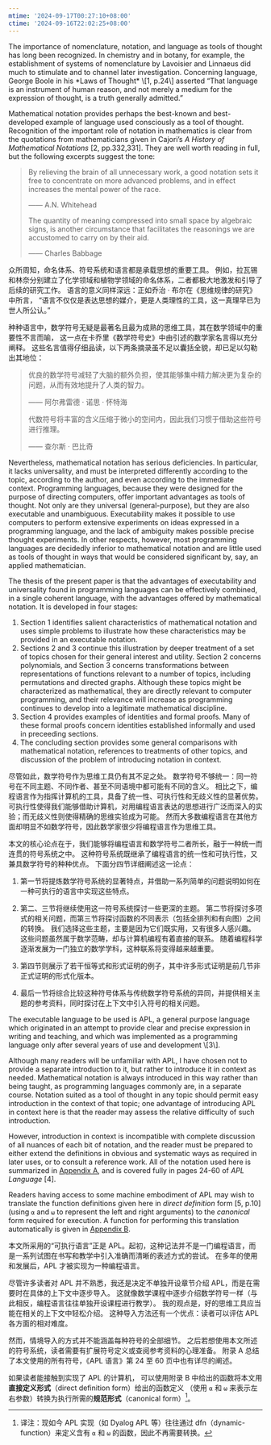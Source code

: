 ```yaml
---
mtime: '2024-09-17T00:27:10+08:00'
ctime: '2024-09-16T22:02:25+08:00'
---
```



<OriginalText>
  The importance of nomenclature, notation, and language as tools of thought has long been recognized. In chemistry and in botany, for example, the establishment of systems of nomenclature by Lavoisier and Linnaeus did much to stimulate and to channel later investigation. Concerning language, George Boole in his *Laws of Thought* \[1, p.24\] asserted “That language is an instrument of human reason, and not merely a medium for the expression of thought, is a truth generally admitted.”
  
  Mathematical notation provides perhaps the best-known and best-developed example of language used consciously as a tool of thought. Recognition of the important role of notation in mathematics is clear from the quotations from mathematicians given in Cajori’s *A History of Mathematical Notations* \[2, pp.332,331\]. They are well worth reading in full, but the following excerpts suggest the tone:
  
  > By relieving the brain of all unnecessary work, a good notation sets it free to concentrate on more advanced problems, and in effect increases the mental power of the race.
  >
  > —— A.N. Whitehead
  >
  > The quantity of meaning compressed into small space by algebraic signs, is another circumstance that facilitates the reasonings we are accustomed to carry on by their aid.
  >
  > —— Charles Babbage
</OriginalText>

众所周知，命名体系、符号系统和语言都是承载思想的重要工具。
例如，拉瓦锡和林奈分别建立了化学领域和植物学领域的命名体系，二者都极大地激发和引导了后续的研究工作。
语言的意义同样深远：正如乔治 · 布尔在《思维规律的研究》中所言，
“语言不仅仅是表达思想的媒介，更是人类理性的工具，这一真理早已为世人所公认。”

种种语言中，数学符号无疑是最著名且最为成熟的思维工具，其在数学领域中的重要性不言而喻，
这一点在卡乔里《数学符号史》中由引述的数学家名言得以充分阐释。
这些名言值得仔细品读，以下两条摘录虽不足以囊括全貌，却已足以勾勒出其地位：

> 优良的数学符号减轻了大脑的额外负担，使其能够集中精力解决更为复杂的问题，从而有效地提升了人类的智力。
> 
> <p text-right>—— 阿尔弗雷德 · 诺思 · 怀特海</p>
> 
> 代数符号将丰富的含义压缩于微小的空间内，因此我们习惯于借助这些符号进行推理。
> 
> <p text-right>—— 查尔斯 · 巴比奇</p>

<OriginalText>
  Nevertheless, mathematical notation has serious deficiencies. In particular, it lacks universality, and must be interpreted differently according to the topic, according to the author, and even according to the immediate context. Programming languages, because they were designed for the purpose of directing computers, offer important advantages as tools of thought. Not only are they universal (general-purpose), but they are also executable and unambiguous. Executability makes it possible to use computers to perform extensive experiments on ideas expressed in a programming language, and the lack of ambiguity makes possible precise thought experiments. In other respects, however, most programming languages are decidedly inferior to mathematical notation and are little used as tools of thought in ways that would be considered significant by, say, an applied mathematician.
  
  The thesis of the present paper is that the advantages of executability and universality found in programming languages can be effectively combined, in a single coherent language, with the advantages offered by mathematical notation. It is developed in four stages:
  1. Section 1 identifies salient characteristics of mathematical notation and uses simple problems to illustrate how these characteristics may be provided in an executable notation.
  2. Sections 2 and 3 continue this illustration by deeper treatment of a set of topics chosen for their general interest and utility. Section 2 concerns polynomials, and Section 3 concerns transformations between representations of functions relevant to a number of topics, including permutations and directed graphs. Although these topics might be characterized as mathematical, they are directly relevant to computer programming, and their relevance will increase as programming continues to develop into a legitimate mathematical discipline.
  3. Section 4 provides examples of identities and formal proofs. Many of these formal proofs concern identities established informally and used in preceeding sections.
  4. The concluding section provides some general comparisons with mathematical notation, references to treatments of other topics, and discussion of the problem of introducing notation in context.
</OriginalText>

尽管如此，数学符号作为思维工具仍有其不足之处。
数学符号不够统一：同一符号在不同主题、不同作者、甚至不同语境中都可能有不同的含义。
相比之下，编程语言作为指挥计算机的工具，具备了统一性、可执行性和无歧义性的显著优势。
可执行性使得我们能够借助计算机，对用编程语言表达的思想进行广泛而深入的实验；而无歧义性则使得精确的思维实验成为可能。
然而大多数编程语言在其他方面却明显不如数学符号，因此数学家很少将编程语言作为思维工具。

本文的核心论点在于，我们能够将编程语言和数学符号二者所长，融于一种统一而连贯的符号系统之中。
这种符号系统既继承了编程语言的统一性和可执行性，又兼具数学符号的种种优点。
下面分四节详细阐述这一论点：

1. 第一节将提炼数学符号系统的显著特点，并借助一系列简单的问题说明如何在一种可执行的语言中实现这些特点。

2. 第二、三节将继续使用这一符号系统探讨一些更深的主题。
第二节将探讨多项式的相关问题，而第三节将探讨函数的不同表示（包括全排列和有向图）之间的转换。
我们选择这些主题，主要是因为它们既实用，又有很多人感兴趣。
这些问题虽然属于数学范畴，却与计算机编程有着直接的联系。
随着编程科学逐渐发展为一门独立的数学学科，这种联系将变得越来越重要。

3. 第四节则展示了若干恒等式和形式证明的例子，其中许多形式证明是前几节非正式证明的形式化版本。

4. 最后一节将综合比较这种符号体系与传统数学符号系统的异同，并提供相关主题的参考资料，同时探讨在上下文中引入符号的相关问题。

<OriginalText>
  The executable language to be used is APL, a general purpose language which originated in an attempt to provide clear and precise expression in writing and teaching, and which was implemented as a programming language only after several years of use and development \[3\].
  
  Although many readers will be unfamiliar with APL, I have chosen not to provide a separate introduction to it, but rather to introduce it in context as needed. Mathematical notation is always introduced in this way rather than being taught, as programming languages commonly are, in a separate course. Notation suited as a tool of thought in any topic should permit easy introduction in the context of that topic; one advantage of introducing APL in context here is that the reader may assess the relative difficulty of such introduction.
  
  However, introduction in context is incompatible with complete discussion of all nuances of each bit of notation, and the reader must be prepared to either extend the definitions in obvious and systematic ways as required in later uses, or to consult a reference work. All of the notation used here is summarized in [Appendix A](https://www.jsoftware.com/papers/tot1.htm#axa), and is covered fully in pages 24-60 of *APL Language* \[4\].
  
  Readers having access to some machine embodiment of APL may wish to translate the function definitions given here in *direct definition* form \[5, p.10\] (using `⍺` and `⍵` to represent the left and right arguments) to the *canonical* form required for execution. A function for performing this translation automatically is given in [Appendix B](https://www.jsoftware.com/papers/tot1.htm#axb).
</OriginalText>

本文所采用的“可执行语言”正是 APL。起初，这种记法并不是一门编程语言，而是一系列试图在书写和教学中引入准确而清晰的表述方式的尝试。
在多年的使用和发展后，APL 才被实现为一种编程语言。

尽管许多读者对 APL 并不熟悉，我还是决定不单独开设章节介绍 APL，而是在需要时在具体的上下文中逐步导入。
这就像数学课程中逐步介绍数学符号一样（与此相反，编程语言往往单独开设课程进行教学）。
我的观点是，好的思维工具应当能在相关的上下文中轻松介绍。
这种导入方法还有一个优点：读者可以评估 APL 各方面的相对难度。

然而，情境导入的方式并不能涵盖每种符号的全部细节。
之后若想使用本文所述的符号系统，读者需要有扩展符号定义或查阅参考资料的心理准备。
附录 A 总结了本文使用的所有符号，《APL 语言》第 24 至 60 页中也有详尽的阐述。

如果读者能接触到实现了 APL 的计算机，
可以使用附录 B 中给出的函数将本文用**直接定义形式**（direct definition form）给出的函数定义
（使用 `⍺` 和 `⍵` 来表示左右参数）转换为执行所需的**规范形式**（canonical form）[^no-need]。

[^no-need]: 译注：现如今 APL 实现（如 Dyalog APL 等）往往通过 dfn（dynamic-function）来定义含有 `⍺` 和 `⍵` 的函数，因此不再需要转换。
